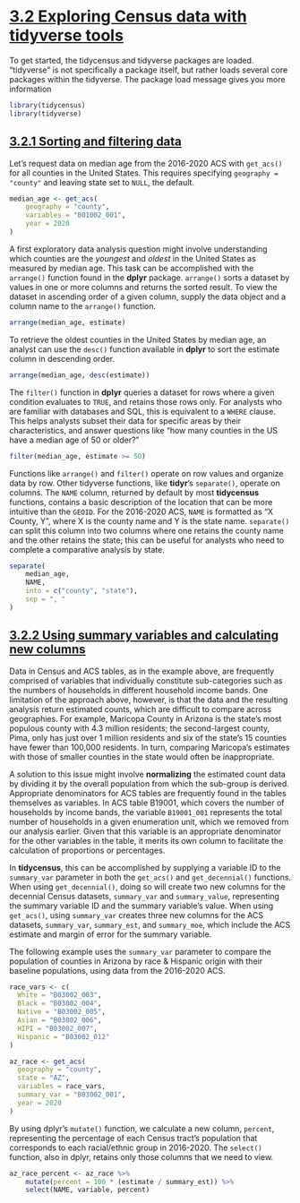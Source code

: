 # [3.2 Exploring Census data with tidyverse tools](https://walker-data.com/census-r/wrangling-census-data-with-tidyverse-tools.html#exploring-census-data-with-tidyverse-tools)

To get started, the tidycensus and tidyverse packages are loaded. “tidyverse” is not specifically a package itself, but rather loads several core packages within the tidyverse. The package load message gives you more information

```r
library(tidycensus)
library(tidyverse)
```

## [3.2.1 Sorting and filtering data](https://walker-data.com/census-r/wrangling-census-data-with-tidyverse-tools.html#sorting-and-filtering-data)

Let’s request data on median age from the 2016-2020 ACS with `get_acs()` for all counties in the United States. This requires specifying `geography = "county"` and leaving state set to `NULL`, the default.

```r
median_age <- get_acs(
    geography = "county",
    variables = "B01002_001",
    year = 2020
)
```
A first exploratory data analysis question might involve understanding which counties are the _youngest_ and _oldest_ in the United States as measured by median age. This task can be accomplished with the `arrange()` function found in the **dplyr** package. `arrange()` sorts a dataset by values in one or more columns and returns the sorted result. To view the dataset in ascending order of a given column, supply the data object and a column name to the `arrange()` function.

```r
arrange(median_age, estimate)
```

To retrieve the oldest counties in the United States by median age, an analyst can use the `desc()` function available in **dplyr** to sort the estimate column in descending order.

```r
arrange(median_age, desc(estimate))
```

The `filter()` function in **dplyr** queries a dataset for rows where a given condition evaluates to `TRUE`, and retains those rows only. For analysts who are familiar with databases and SQL, this is equivalent to a `WHERE` clause. This helps analysts subset their data for specific areas by their characteristics, and answer questions like “how many counties in the US have a median age of 50 or older?”


```r
filter(median_age, estimate >= 50)
```

Functions like `arrange()` and `filter()` operate on row values and organize data by row. Other tidyverse functions, like **tidyr**’s `separate()`, operate on columns. The `NAME` column, returned by default by most **tidycensus** functions, contains a basic description of the location that can be more intuitive than the `GEOID`. For the 2016-2020 ACS, `NAME` is formatted as “X County, Y”, where X is the county name and Y is the state name. `separate()` can split this column into two columns where one retains the county name and the other retains the state; this can be useful for analysts who need to complete a comparative analysis by state.

```r
separate(
    median_age,
    NAME,
    into = c("county", "state"),
    sep = ", "
)
```

## [3.2.2 Using summary variables and calculating new columns](https://walker-data.com/census-r/wrangling-census-data-with-tidyverse-tools.html#using-summary-variables-and-calculating-new-columns)

Data in Census and ACS tables, as in the example above, are frequently comprised of variables that individually constitute sub-categories such as the numbers of households in different household income bands. One limitation of the approach above, however, is that the data and the resulting analysis return estimated counts, which are difficult to compare across geographies. For example, Maricopa County in Arizona is the state’s most populous county with 4.3 million residents; the second-largest county, Pima, only has just over 1 million residents and six of the state’s 15 counties have fewer than 100,000 residents. In turn, comparing Maricopa’s estimates with those of smaller counties in the state would often be inappropriate.

A solution to this issue might involve **normalizing** the estimated count data by dividing it by the overall population from which the sub-group is derived. Appropriate denominators for ACS tables are frequently found in the tables themselves as variables. In ACS table B19001, which covers the number of households by income bands, the variable `B19001_001` represents the total number of households in a given enumeration unit, which we removed from our analysis earlier. Given that this variable is an appropriate denominator for the other variables in the table, it merits its own column to facilitate the calculation of proportions or percentages.

In **tidycensus**, this can be accomplished by supplying a variable ID to the `summary_var` parameter in both the `get_acs()` and `get_decennial()` functions. When using `get_decennial()`, doing so will create two new columns for the decennial Census datasets, `summary_var` and `summary_value`, representing the summary variable ID and the summary variable’s value. When using `get_acs()`, using `summary_var` creates three new columns for the ACS datasets, `summary_var`, `summary_est`, and `summary_moe`, which include the ACS estimate and margin of error for the summary variable.

The following example uses the `summary_var` parameter to compare the population of counties in Arizona by race & Hispanic origin with their baseline populations, using data from the 2016-2020 ACS.

```r
race_vars <- c(
  White = "B03002_003",
  Black = "B03002_004",
  Native = "B03002_005",
  Asian = "B03002_006",
  HIPI = "B03002_007",
  Hispanic = "B03002_012"
)

az_race <- get_acs(
  geography = "county",
  state = "AZ",
  variables = race_vars,
  summary_var = "B03002_001",
  year = 2020
) 
```

By using dplyr’s `mutate()` function, we calculate a new column, `percent`, representing the percentage of each Census tract’s population that corresponds to each racial/ethnic group in 2016-2020. The `select()` function, also in dplyr, retains only those columns that we need to view.

```r
az_race_percent <- az_race %>%
    mutate(percent = 100 * (estimate / summary_est)) %>%
    select(NAME, variable, percent)
```
